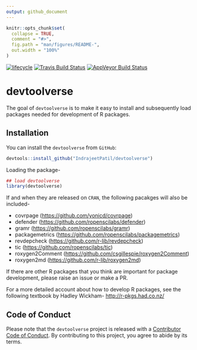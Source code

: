 ```yaml
---
output: github_document
---
```


<!-- README.md is generated from README.Rmd. Please edit that file -->

```r
knitr::opts_chunk$set(
  collapse = TRUE,
  comment = "#>",
  fig.path = "man/figures/README-",
  out.width = "100%"
)
```

[![lifecycle](https://img.shields.io/badge/lifecycle-experimental-orange.svg)](https://www.tidyverse.org/lifecycle/#experimental)
[![Travis Build Status](https://travis-ci.org/IndrajeetPatil/devtoolverse.svg?branch=master)](https://travis-ci.org/IndrajeetPatil/devtoolverse)
[![AppVeyor Build Status](https://ci.appveyor.com/api/projects/status/github/IndrajeetPatil/devtoolverse?branch=master&svg=true)](https://ci.appveyor.com/project/IndrajeetPatil/devtoolverse)


# devtoolverse

The goal of `devtoolverse` is to make it easy to install and subsequently load
packages needed for development of R packages.

## Installation

You can install the `devtoolverse` from `GitHub`:

```r
devtools::install_github("IndrajeetPatil/devtoolverse")
```

Loading the package-
```r
## load devtoolverse
library(devtoolverse)
```

If and when they are released on `CRAN`, the following pacakges will also be
included-

  - covrpage (<https://github.com/yonicd/covrpage>)
  - defender (<https://github.com/ropenscilabs/defender>)
  - gramr (<https://github.com/ropenscilabs/gramr>)
  - packagemetrics (<https://github.com/ropenscilabs/packagemetrics>)
  - revdepcheck (<https://github.com/r-lib/revdepcheck>)
  - tic (<https://github.com/ropenscilabs/tic>)
  - roxygen2Comment (<https://github.com/csgillespie/roxygen2Comment>)
  - roxygen2md (<https://github.com/r-lib/roxygen2md>)

If there are other R packages that you think are important for package
development, please raise an issue or make a PR.

For a more detailed account about how to develop R packages, see the following
textbook by Hadley Wickham- <http://r-pkgs.had.co.nz/>

## Code of Conduct

Please note that the `devtoolverse` project is released with a
[Contributor Code of Conduct](CODE_OF_CONDUCT.md). By contributing to this
project, you agree to abide by its terms.
